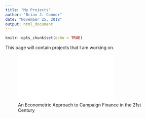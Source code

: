 ```yaml
---
title: "My Projects"
author: "Brian J. Connor"
date: "November 25, 2018"
output: html_document
---
```


```r
knitr::opts_chunk$set(echo = TRUE)
```

This page will contain projects that I am working on.

![An Econometric Approach to Campaign Finance in the 21st Century](projects/CampaignFinanceProject.html)